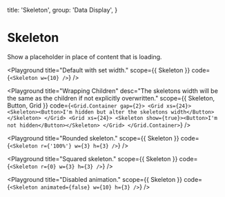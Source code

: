 
  title: 'Skeleton',
  group: 'Data Display',
}

# Skeleton

Show a placeholder in place of content that is loading.

<Playground
  title="Default with set width."
  scope={{ Skeleton }}
  code={`
<Skeleton w={10} />
`}
/>

<Playground
  title="Wrapping Children"
  desc="The skeletons width will be the same as the children if not explicitly overwritten."
  scope={{ Skeleton, Button, Grid }}
  code={`
<Grid.Container gap={2}>
    <Grid xs={24}>
        <Skeleton><Button>I'm hidden but alter the skeletons width</Button></Skeleton>
    </Grid>
    <Grid xs={24}>
        <Skeleton show={true}><Button>I'm not hidden</Button></Skeleton>
    </Grid>
  </Grid.Container>
`}
/>

<Playground
  title="Rounded skeleton."
  scope={{ Skeleton }}
  code={`
<Skeleton r={'100%'} w={3} h={3} />
`}
/>

<Playground
  title="Squared skeleton."
  scope={{ Skeleton }}
  code={`
<Skeleton r={0} w={3} h={3} />
`}
/>

<Playground
  title="Disabled animation."
  scope={{ Skeleton }}
  code={`
<Skeleton animated={false} w={10} h={3} />
`}
/>

<Attributes component="Skeleton" edit="/app/components/skeleton.mdx"></Attributes>
